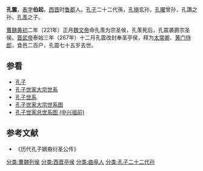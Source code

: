 '''孔震'''，[[表字|表字]]'''伯起'''，[[西晋|西晋]]时[[鲁郡|鲁郡]]人。[[孔子|孔子]]二十二代孫，[[孔損|孔損]]玄孙，[[孔曜|孔曜]]曾孙，孔讚之孙，[[孔羡|孔羡]]之子。
         
[[曹魏|曹魏]][[黄初|黄初]]二年（221年）正月[[魏文帝|魏文帝]]命孔羡为宗圣侯，孔羡死后，孔震袭爵宗圣侯。[[晋武帝|晋武帝]]泰始三年（267年）十二月孔震改封奉圣亭侯，拜为[[太常卿|太常卿]]、[[黄门侍郎|黄门侍郎]]，食邑二百户，孔震七十五岁去世。
{{start box}}
{{s-before|[[孔羡|孔羡]]}}
{{s-title|[[曹魏|曹魏]]、[[西晋|西晋]][[宗圣侯|宗圣侯]]|267年之前}}
{{s-after|改称奉圣亭侯}}
{{s-before|宗圣侯改称}}
{{s-title|[[西晋|西晋]][[奉圣亭侯|奉圣亭侯]]|267年—325年之前}}
{{s-after|[[孔嶷|孔嶷]]（《孔氏家谱》记载）<br />[[孔亭|孔亭]]（《晋书》记载）}}
{{end box}}
==参看==
*[[孔子|孔子]]
*[[孔子世家大宗世系|孔子世家大宗世系]]
*[[孔子世系|孔子世系]]
*[[孔子世家大宗世系图|孔子世家大宗世系图]]
*[[孔子世家总世系图_(中兴祖前)|孔子世家总世系图 (中兴祖前)]]
==参考文献==
*《历代孔子嫡裔衍圣公传》
{{reflist}}
{{衍圣公}}
[[分类:曹魏列侯|分类:曹魏列侯]]
[[分类:西晋亭侯|分类:西晋亭侯]]
[[分类:曲阜人|分类:曲阜人]]
[[分类:孔子二十二代孙|分类:孔子二十二代孙]]